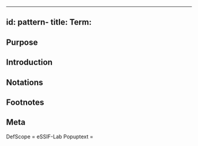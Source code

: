 
---
id: pattern-<!--pattern-name-->
title: Term: <!--Patternname-->
---
<!--This template is currently being developed. Please create issues/pull requests to contribute-->

## Purpose
<!--Concisely describe what can you do with the pattern that is (at least) harder if you didn't have it.-->

## Introduction
<!--Gently introduce the pattern, by referring to real-world situations and using colloquial terms, so that when someone has read the text, (s)he knows what it is about, and is ready to delve into the specifics of the pattern-->

## Notations
<!--This (optional) section specifies the notations that are used, or refers to such a specification.-->

## <!-- any number of other sections, as is fit for describing the pattern -->
<!--text as appropriate for such a section -->

## Footnotes
<!--This (optional) section contains any footnotes that may have been specified in the text above.-->

## Meta
<!--This (optional) section specifies attributes that are needed for generating/adapting other documents, such as glossaries, term-files, etc.-->

DefScope = eSSIF-Lab <!--this is an identifier for the scope into which the term is being defined.-->
Popuptext = <!--This (optional) text specifies what is shown whenever a person hovers over a reference to this term.-->

